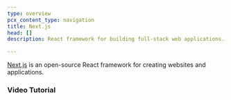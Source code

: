 ```yaml
---
type: overview
pcx_content_type: navigation
title: Next.js
head: []
description: React framework for building full-stack web applications.

---
```



[Next.js](https://nextjs.org) is an open-source React framework for creating websites and applications.

<DirectoryListing />

### Video Tutorial

<Stream videoId="0b28fdd5938c4929bd7fdedcd167044d" videoTitle="Deploy NextJS to your Workers Application" thumbnailTimeOrURL="2.5s" />
